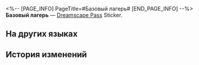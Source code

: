 <%-- [PAGE_INFO]
PageTitle=#Базовый лагерь#
[END_PAGE_INFO] --%>
{{Предмет Инфобокс
|id          = 223905
|Изображение = Dreamscape Pass Sticker Базовый лагерь.png
|Тип         = Dreamscape Pass Sticker
|Тип2        = Это были лучшие времена Stickers
|Инвентарь   = 
|Редкость    = 4
|Эффект      = 
|Описание    = Пронумерованные наклейки, используемые для украшения дневника сновидений. Бывают самыми разными.
|Источник1   = [[Можно получить в конце этапа о братце Хану]]
}}
{{Описание|Братец Хану, который положит конец всем братцам Хану.}}
'''Базовый лагерь''' — [[Dreamscape Pass]] Sticker.

==На других языках==
{{На других языках
|en   = Base Camp
|zhs  = 大本营
|zht  = 大本營
|ja   = 総司令部
|ko   = 본거지
|es   = Campamento base
|fr   = Camp de base
|ru   = Базовый лагерь
|th   = ฐานที่มั่น
|vi   = Đại Bản Doanh
|de   = Hauptstützpunkt
|id   = Markas
|pt   = Campo Base
}}

==История изменений==
{{История изменений|3.5}}